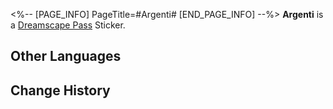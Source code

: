 <%-- [PAGE_INFO]
PageTitle=#Argenti#
[END_PAGE_INFO] --%>
{{Stub|Location information}}
{{Item Infobox
|id          = 223012
|image       = Dreamscape Pass Sticker Argenti.png
|type        = Dreamscape Pass Sticker
|type2       = The Reverie Stickers
|invCategory = 
|rarity      = 4
|effect      = 
|description = Digital stickers that can be used to decorate the pages of the Dreamtour Handbook. They come in many different styles.
|source1     = [[After everything has concluded, return to where the superstar was born]]
}}
{{Description|Beauty is but a dream.}}
'''Argenti''' is a [[Dreamscape Pass]] Sticker.

==Other Languages==
{{Other Languages
|en   = Argenti
|zhs  = 银枝
|zht  = 銀枝
|ja   = アルジェンティ
|ko   = 아젠티
|es   = Argenti
|fr   = Argenti
|ru   = Аргенти
|th   = Argenti
|vi   = Argenti
|de   = Argenti
|id   = Argenti
|pt   = Argenti
}}

==Change History==
{{Change History|2.2}}
